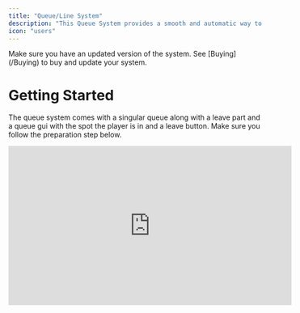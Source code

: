 ```yaml
---
title: "Queue/Line System"
description: "This Queue System provides a smooth and automatic way to manage lines of players in your Roblox experience. Whether it's for rides, services, or roleplay interactions, this system ensures players are positioned in order and clearly see their place in line."
icon: "users"
---
```


<Info>
  Make sure you have an updated version of the system. See [Buying](/Buying) to buy and update your system.
</Info>

# Getting Started

The queue system comes with a singular queue along with a leave part and a queue gui with the spot the player is in and a leave button. Make sure you follow the preparation step below.

<iframe width="560" height="315" src="https://www.youtube-nocookie.com/embed/HF1ACB_3-VU?si=b79AM72l6aDBWjFv&controls=0" title="YouTube video player" frameborder="0" allow="accelerometer; autoplay; clipboard-write; encrypted-media; gyroscope; picture-in-picture; web-share" referrerpolicy="strict-origin-when-cross-origin" allowfullscreen />

## Setup

You must follow the one-step setup. Setting up for customization will be automatically done upon server creation, but it might be useful if you're customizing certain parts.

### One-Step Setup

<Danger>
  Important\! Not doing this will break your system\!
</Danger>

After you add the model, you will need to drag the gui named `ScreenGui `to` PlayerGui`. Everything else will work on its own. Make sure not to change the parent of everything else unless you want to get rid of the default system.

### Setting up for customization

If you want to customize your queues, you might want to make the following changes for more easy editing

- Move the `queues` folder to workspace if you're using the ready-made queue. This will allow you to see the queues and customize them. See [Customization](https://player.mintlify.app/Systems/Queue#3d-queue).
- Move the queue module to ServerScriptService. This will allow you to require the module and see all the functions and receieve auto-complete. See [Functions](https://player.mintlify.app/Systems/Queue#functions).

## Deleting the ready-made queue

The system has a ready-made queue which is all in the folder titled `queues` under the Module titled `queue`. To delete the ready-made system, simply delete the folder titled `queues.`

<Danger>
  Make sure you delete the entire folder titled queues. Not deleting it can cause errors.
</Danger>

## Creating more queues

To create a new queue in the ready-made system, just clone the existing clone titled `queue1` and change the clone's name. You can move it in any direction you please.

<Warning>
  Creating a queue with an existing name will cause an error and your new queue will not work.
</Warning>

## Customization

Customization for the queue settings, ui, and the 3D queue is quick and easy to use.

### Queue settings (Module)

The queue module allows you to set the maximum amount of players that can enter your queue, the cooldown before they rejoin, and the studs between each player.

To set these values while creating a queue, add a new table in the arguments in the `Setup` function. You don't need to include all 3 of these values, if you want to use default values, just put `nil` in the spot of the one you want to use the default for. See [Setup](https://player.mintlify.app/Systems/Queue#setup-2) for more information.

After creating your queue, you can adjust the customization values by using the `setCustomization`function with the queue name and a customization table just like the `Setup` function. See [setCustomization](https://player.mintlify.app/Systems/Queue#setCustomization) for more information.

### UI

You can customize how the GUI `Queue` looks as much as you'd like. Some properties should not be edited to keep the queue system working.

<Accordion title="Do not change:" defaultOpen icon="x" iconType="solid">
  - The parent of UI elements. Make sure the GUI titled "Queue" is always in StarterGui
  - The name of UI elements
  - Any scripts
  - Whether the UI is enabled
</Accordion>

<Accordion title="Do change:" icon="check" iconType="solid">
  - Fonts
  - TextColors
  - Position
  - Size
  - BackgroundColors
  - Stroke
  - UICorner radius
  - Text (May not reflect in actual gameplay)
  - Background Transparency
  - TextTransparency
  - Visibility
</Accordion>

### 3D queue

The 3D queue is the start part and the join part as well as any other parts, models, or meshes that add to the look of the queue. What you can change is similar, but still different from UI.

<Check>
  As long as you pass the start part and the join part in the `Setup` function, you can change things like Parents and Names.
</Check>

<Accordion title="Do not change:" defaultOpen icon="x" iconType="solid">
  - Any scripts
  - CanTouch (Must be on)
  - CanCollide (Must be off)
</Accordion>

<Accordion title="Do change:" icon="check" iconType="solid">
  - Parents
  - Names
  - Position
  - Size
  - Orientation
  - Colors
  - Transparency
  - Shape
  - Reflectance
  - Material
</Accordion>

# Updates

# Functions

<Warning>
  The queue module will be parented to `ServerScriptService` upon server creation. Do not require the module from its original location.
</Warning>

The queue system comes with a ready-made line, but you might not find that it is completely useful for your experience. For example, you might want to create an admin panel that makes people join/leave the queue. In that case, you can use the module which is made to integrate directly into your scripts. Make sure you know what you're doing before you start. Here is a document explaining how to use Modules.

https://create.roblox.com/docs/tutorials/fundamentals/coding-6/intro-to-module-scripts#use-modules-in-other-scripts

## Setup()

Sets up a new queue. See [**Getting Started**](https://player.mintlify.app/Systems/Queue#getting-started) for more information.

### **Arguments**

<ResponseField name="name" type="String" required>
  The name of your queue to be used within the queue system.
</ResponseField>

<ResponseField name="start" type="Part" required>
  The part that players must touch to enter the queue.
</ResponseField>

<ResponseField name="front" type="Part" required>
  A part located at the front of the queue. This is where the first player in the queue will start.
</ResponseField>

<ResponseField name="customizeTable" type="{}">
  <ResponseField name="maxplayers" type="Number" default="4">
    The maximum amount of players that can enter the queue at once.

    <ResponseField name="studstomove" type="Number" default="3">
      How many studs behind the previous player a new player should go to.

      <ResponseField name="cooldowntime" type="Number" default="3">
        The amount of time in seconds the player must wait before being able to join the queue again.
      </ResponseField>
    </ResponseField>
  </ResponseField>
</ResponseField>

<CodeGroup>

```lua Example 1: Folder
--will setup all the queues in a folder assuming they are a part and they have a frontPart
local queueModule = require(game.ServerScriptService:WaitForChild("queue"))
local folder = workspace.queues
for i,queue in folder:GetChildren() do
if queue:IsA("Part") then
local front = queue.frontPart
local start = queue
local name = queue.Name
queueModule.Setup(name, start, front)
end
end
```


```lua Example 2: Customization
--will setup a queue with customization
local queueModule = require(game.ServerScriptService:WaitForChild("queue"))
local queue = workspace.queue1
local start = queue.start
local front = queue.front
local maxplayers = 5
local studstomove = nil --will be the default value
local customization = {maxplayers, studstomove} -- since cooldown time is not specified, it will be the default value
queueModule.Setup(queue, start, front, customization)
```

</CodeGroup>

### Returns

<Card title="Does not return anything." icon="x" iconType="regular" color="#f90404">
  
</Card>

## getQueueAndPosition()

Gets the name of the queue and the position a specified player is in.

### **Arguments**

<ResponseField name="player" type="Player Object" required>
  The player object to find the information for.
</ResponseField>

### Returns

<ResponseField name="Queue, Position" type="Tuple" default="nil, nil">
  The name of the queue and the position the specified player is currently in.
</ResponseField>

```lua
--will get the queue and the position of the queue that the player is in then print it.
local queueModule = require(game.ServerScriptService:WaitForChild("queue"))
local player = game.Players.player14141414141414
local queue, position = queueModule.getQueueAndPosition(player)

if queue == nil then
print("Player is not in a queue")
else
print("Player is in the "..queue.." queue and is in position "..position..".")
end
```

## joinqueue()

Joins the queue, displays the queue gui, and moves the player behind the last player in the queue.

### **Arguments**

<ResponseField name="queue" type="string" required>
  The name of the queue the player should leave.
</ResponseField>

<ResponseField name="player" type="Player Object" required>
  The player object that will leave the queue.
</ResponseField>

### Returns

<Card title="Does not return anything." icon="x" iconType="regular" color="#f90404">
  
</Card>

```lua
--will make the player walk to the end of the queue line and join the queue
local queueModule = require(game.ServerScriptService:WaitForChild("queue"))
local player = game.Players.player14141414141414
local queuename = "queue1"
queueModule.joinqueue(queuename, player)
```

## leavequeue()

Leaves the queue, hides the queue gui, and teleports the player to the leave part.

### **Arguments**

<ResponseField name="queue" type="string" required>
  The name of the queue the player should join.
</ResponseField>

<ResponseField name="player" type="Player Object" required>
  The player object that will join the queue.
</ResponseField>

### Returns

<Card title="Does not return anything." icon="x" iconType="regular" color="#f90404">
  
</Card>

```lua
--will make the player walk to the leave part and leave the queue
local queueModule = require(game.ServerScriptService:WaitForChild("queue"))
local player = game.Players.player14141414141414
local queuename = "queue1"
queueModule.leavequeue(queuename, player)
```

## setCustomization()

Sets the customization for the specified queue.

### **Arguments**

<ResponseField name="queue" type="String" required>
  The name of your queue to be used within the queue system.
</ResponseField>

<ResponseField name="customizeTable" type="{}" required>
  <ResponseField name="maxplayers" type="Number" default={4}>
    The maximum amount of players that can enter the queue at once.

    <ResponseField name="studstomove" type="Number" default={3}>
      How many studs behind the previous player a new player should go to.

      <ResponseField name="cooldowntime" type="Number" default={3}>
        The amount of time in seconds the player must wait before being able to join the queue again.
      </ResponseField>
    </ResponseField>
  </ResponseField>
</ResponseField>

```lua
--will change customization for the queue
local queueModule = require(game.ServerScriptService:WaitForChild("queue"))
queuename = "queue1"
local maxplayers = 5
local studstomove = nil --will be the default value
local customization = {maxplayers, studstomove} -- since cooldown time is not specified, it will be the default value
queueModule.setCustomization(queuename, customization)
```

### Returns

<Card title="Does not return anything." icon="x" iconType="regular" color="#f90404">
  
</Card>

# Events

<Warning>
  The queue module will be parented to `ServerScriptService` upon server creation. Do not require the module from its original location.
</Warning>

## PlayerPositionChanged

Fires when a player has changed position in a queue.

### **Arguments**

<ResponseField name="queue" type="string">
  The name of the queue the player has moved in.
</ResponseField>

<ResponseField name="player" type="Player Object">
  The player object that has moved.
</ResponseField>

<ResponseField name="position" type="number">
  The new position of the player. `nil` if the player is no longer in the queue.
</ResponseField>

```lua
--will print the position and queue of the player who's position has changed
local queueModule = require(game.ServerScriptService:WaitForChild("queue"))
local PlayerPositionChanged = queueModule.PlayerPositionChanged
PlayerPositionChanged.Event:Connect(function(queue, player, position)
if position == nil then
print(player.." has left queue "..queue)
else
print(player.." has moved to position "..position.." in "..queue)
end
end)
```